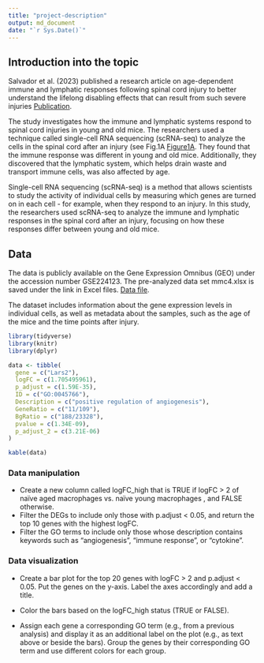 ```yaml
---
title: "project-description"
output: md_document
date: "`r Sys.Date()`"
---
```


## Introduction into the topic

Salvador et al. (2023) published a research article on age-dependent immune and lymphatic responses following spinal cord injury to better understand the lifelong disabling effects that can result from such severe injuries [Publication](https://www.cell.com/neuron/fulltext/S0896-6273(23)00296-9?_returnURL=https%3A%2F%2Flinkinghub.elsevier.com%2Fretrieve%2Fpii%2FS0896627323002969%3Fshowall%3Dtrue#mmc2).


The study investigates how the immune and lymphatic systems respond to spinal cord injuries in young and old mice. The researchers used a technique called single-cell RNA sequencing (scRNA-seq) to analyze the cells in the spinal cord after an injury (see Fig.1A [Figure1A](https://www.cell.com/cms/10.1016/j.neuron.2023.04.011/asset/ccd951de-5213-4af4-8f55-92e3f4c342d5/main.assets/gr1_lrg.jpg). They found that the immune response was different in young and old mice. Additionally, they discovered that the lymphatic system, which helps drain waste and transport immune cells, was also affected by age.


Single-cell RNA sequencing (scRNA-seq) is a method that allows scientists to study the activity of individual cells by measuring which genes are turned on in each cell - for example, when they respond to an injury. In this study, the researchers used scRNA-seq to analyze the immune and lymphatic responses in the spinal cord after an injury, focusing on how these responses differ between young and old mice.

## Data

The data is publicly available on the Gene Expression Omnibus (GEO) under the accession number GSE224123. The pre-analyzed data set mmc4.xlsx is saved under the link in Excel files. [Data file](https://www.cell.com/neuron/fulltext/S0896-6273(23)00296-9?_returnURL=https%3A%2F%2Flinkinghub.elsevier.com%2Fretrieve%2Fpii%2FS0896627323002969%3Fshowall%3Dtrue#mmc2).

The dataset includes information about the gene expression levels in individual cells, as well as metadata about the samples, such as the age of the mice and the time points after injury.

```r

library(tidyverse)
library(knitr)
library(dplyr)

data <- tibble(
  gene = c("Lars2"),
  logFC = c(1.705495961),
  p_adjust = c(1.59E-35),
  ID = c("GO:0045766"),
  Description = c("positive regulation of angiogenesis"),
  GeneRatio = c("11/109"),
  BgRatio = c("188/23328"),
  pvalue = c(1.34E-09),
  p_adjust_2 = c(3.21E-06)
)

kable(data)

```

### Data manipulation

- Create a new column called logFC_high that is TRUE if logFC > 2 of naïve aged macrophages vs. naïve young macrophages , and FALSE otherwise.
- Filter the DEGs to include only those with p.adjust < 0.05, and return the top 10 genes with the highest logFC.
- Filter the GO terms to include only those whose description contains keywords such as "angiogenesis", "immune response", or "cytokine".


### Data visualization

- Create a bar plot for the top 20 genes with logFC > 2 and p.adjust < 0.05. Put the genes on the y-axis. Label the axes accordingly and add a title.

- Color the bars based on the logFC_high status (TRUE or FALSE).

- Assign each gene a corresponding GO term (e.g., from a previous analysis) and display it as an additional label on the plot (e.g., as text above or beside the bars). Group the genes by their corresponding GO term and use different colors for each group.

